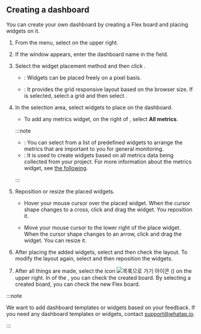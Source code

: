 ## Creating a dashboard

You can create your own dashboard by creating a Flex board and placing widgets on it.

1. From the <Cmdname sid="side_flexboard" className="uitext" /> menu, select <Cmdname sid="create_dashboard" className="uitext" /> on the upper right.

2. If the <Cmdname sid="create_dashboard" className="uitext" /> window appears, enter the dashboard name in the <Cmdname sid="name" className="uitext" /> field.

3. Select the widget placement method and then click <Cmdname sid="create_dashboard" className="uitext" />.

   - <Cmdname sid="fixed_flexboard" className="uitext" />: Widgets can be placed freely on a pixel basis.

   - <Cmdname sid="flexible_flexboard" className="uitext" />: It provides the grid responsive layout based on the browser size. If <Cmdname sid="flexible_flexboard" className="uitext" /> is selected, select a grid and then select <Cmdname sid="create_dashboard" className="uitext" />.

4. In the <Cmdname sid="widget_template" className="uitext" /> selection area, select widgets to place on the dashboard. 

   * To add any metrics widget, on the right of <Cmdname sid="widget_template" className="uitext" />, select **All metrics**.

   :::note

   - <Cmdname sid="widget_template" className="uitext" />: You can select from a list of predefined widgets to arrange the metrics that are important to you for general monitoring.
   - <Cmdname sid="all_metrics" className="uitext" />: It is used to create widgets based on all metrics data being collected from your project. For more information about the metrics widget, see [the following](flexboard-metric-widget).

   :::

5. Reposition or resize the placed widgets.

   - Hover your mouse cursor over the placed widget. When the cursor shape changes to a cross, click and drag the widget. You reposition it.

   - Move your mouse cursor to the lower right of the place widget. When the cursor shape changes to an arrow, click and drag the widget. You can resize it.

6. After placing the added widgets, select <Cmdname sid="view_mode" className="uitext" /> and then check the layout. To modify the layout again, select <Cmdname sid="edit_mode" className="uitext" /> and then reposition the widgets.

7. After all things are made, select the icon ![목록으로 가기 아이콘](/img/ico-exit.svg) (<Cmdname sid="go_to_list" className="uitext" />) on the upper right. In <Cmdname sid="dashboard_list" className="uitext" /> of the <Cmdname sid="side_flexboard" className="uitext" />, you can check the created board. By selecting a created board, you can check the new Flex board.

:::note

We want to add dashboard templates or widgets based on your feedback. If you need any dashboard templates or widgets, contact [support@whatap.io](mailto:support@whatap.io).

:::

